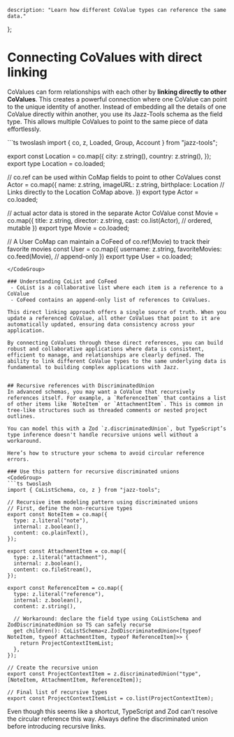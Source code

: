 
    description: "Learn how different CoValue types can reference the same data."
};

# Connecting CoValues with direct linking
CoValues can form relationships with each other by **linking directly to other CoValues**. This creates a powerful connection where one CoValue can point to the unique identity of another. 
Instead of embedding all the details of one CoValue directly within another, you use its Jazz-Tools schema as the field type. This allows multiple CoValues to point to the same piece of data effortlessly.

<CodeGroup>
```ts twoslash
import { co, z, Loaded, Group, Account } from "jazz-tools";

export const Location = co.map({
  city: z.string(),
  country: z.string(),
});
export type Location = co.loaded<typeof Location>;

// co.ref can be used within CoMap fields to point to other CoValues
const Actor = co.map({
    name: z.string,
    imageURL: z.string,
    birthplace: Location // Links directly to the Location CoMap above.
})
export type Actor = co.loaded<typeof Actor>;

//  actual actor data is stored in the separate Actor CoValue
const Movie = co.map({
  title: z.string,
  director: z.string,
  cast: co.list(Actor), // ordered, mutable
})
export type Movie = co.loaded<typeof Movie>;

// A User CoMap can maintain a CoFeed of co.ref(Movie) to track their favorite movies
const User = co.map({
  username: z.string,
  favoriteMovies: co.feed(Movie), // append-only
})
export type User = co.loaded<typeof User>;
```
</CodeGroup>

### Understanding CoList and CoFeed
 - CoList is a collaborative list where each item is a reference to a CoValue 
 - CoFeed contains an append-only list of references to CoValues.

This direct linking approach offers a single source of truth. When you update a referenced CoValue, all other CoValues that point to it are automatically updated, ensuring data consistency across your application.

By connecting CoValues through these direct references, you can build robust and collaborative applications where data is consistent, efficient to manage, and relationships are clearly defined. The ability to link different CoValue types to the same underlying data is fundamental to building complex applications with Jazz.


## Recursive references with DiscriminatedUnion
In advanced schemas, you may want a CoValue that recursively references itself. For example, a `ReferenceItem` that contains a list of other items like `NoteItem` or `AttachmentItem`. This is common in tree-like structures such as threaded comments or nested project outlines.

You can model this with a Zod `z.discriminatedUnion`, but TypeScript’s type inference doesn't handle recursive unions well without a workaround.

Here’s how to structure your schema to avoid circular reference errors.

### Use this pattern for recursive discriminated unions
<CodeGroup> 
```ts twoslash
import { CoListSchema, co, z } from "jazz-tools";

// Recursive item modeling pattern using discriminated unions
// First, define the non-recursive types
export const NoteItem = co.map({
  type: z.literal("note"),
  internal: z.boolean(),
  content: co.plainText(),
});

export const AttachmentItem = co.map({
  type: z.literal("attachment"),
  internal: z.boolean(),
  content: co.fileStream(),
});

export const ReferenceItem = co.map({
  type: z.literal("reference"),
  internal: z.boolean(),
  content: z.string(),

  // Workaround: declare the field type using CoListSchema and ZodDiscriminatedUnion so TS can safely recurse
  get children(): CoListSchema<z.ZodDiscriminatedUnion<[typeof NoteItem, typeof AttachmentItem, typeof ReferenceItem]>> {
    return ProjectContextItemList;
  },
});

// Create the recursive union
export const ProjectContextItem = z.discriminatedUnion("type",  [NoteItem, AttachmentItem, ReferenceItem]);

// Final list of recursive types
export const ProjectContextItemList = co.list(ProjectContextItem);
```
</CodeGroup>

Even though this seems like a shortcut, TypeScript and Zod can't resolve the circular reference this way. Always define the discriminated union before introducing recursive links.
